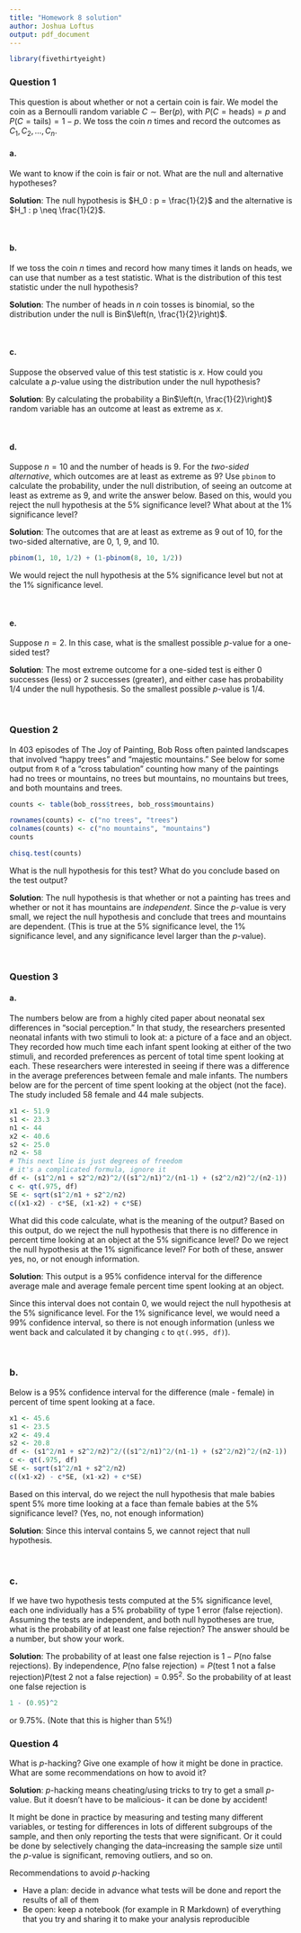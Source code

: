 ```yaml
---
title: "Homework 8 solution"
author: Joshua Loftus
output: pdf_document
---
```


```r
library(fivethirtyeight)
```

### Question 1

This question is about whether or not a certain coin is fair. We model the coin as a Bernoulli random variable $C \sim \text{Ber}(p)$, with $P(C = \text{heads}) = p$ and $P(C = \text{tails}) = 1-p$. We toss the coin $n$ times and record the outcomes as $C_1, C_2, \ldots, C_n$. 

#### a. 

We want to know if the coin is fair or not. What are the null and alternative hypotheses?

**Solution**: The null hypothesis is $H_0 : p = \frac{1}{2}$ and the alternative is $H_1 : p \neq \frac{1}{2}$.

\ 

#### b. 

If we toss the coin $n$ times and record how many times it lands on heads, we can use that number as a test statistic. What is the distribution of this test statistic under the null hypothesis?

**Solution**: The number of heads in $n$ coin tosses is binomial, so the distribution under the null is Bin$\left(n, \frac{1}{2}\right)$.

\ 

#### c. 

Suppose the observed value of this test statistic is $x$. How could you calculate a $p$-value using the distribution under the null hypothesis?

**Solution**: By calculating the probability a Bin$\left(n, \frac{1}{2}\right)$ random variable has an outcome at least as extreme as $x$. 

\ 

#### d. 

Suppose $n = 10$ and the number of heads is 9. For the *two-sided alternative*, which outcomes are at least as extreme as 9? Use `pbinom` to calculate the probability, under the null distribution, of seeing an outcome at least as extreme as 9, and write the answer below. Based on this, would you reject the null hypothesis at the 5\% significance level? What about at the 1\% significance level?

**Solution**: The outcomes that are at least as extreme as 9 out of 10, for the two-sided alternative, are 0, 1, 9, and 10.

```r
pbinom(1, 10, 1/2) + (1-pbinom(8, 10, 1/2))
```
We would reject the null hypothesis at the 5\% significance level but not at the 1\% significance level.

\ 

#### e. 

Suppose $n = 2$. In this case, what is the smallest possible $p$-value for a one-sided test?

**Solution**: The most extreme outcome for a one-sided test is either 0 successes (less) or 2 successes (greater), and either case has probability 1/4 under the null hypothesis. So the smallest possible $p$-value is 1/4.

\ 

### Question 2

In 403 episodes of The Joy of Painting, Bob Ross often painted landscapes that involved "happy trees" and "majestic mountains." See below for some output from `R` of a "cross tabulation" counting how many of the paintings had no trees or mountains, no trees but mountains, no mountains but trees, and both mountains and trees.
```r
counts <- table(bob_ross$trees, bob_ross$mountains)
```
```r
rownames(counts) <- c("no trees", "trees")
colnames(counts) <- c("no mountains", "mountains")
counts
```
```r
chisq.test(counts)
```
What is the null hypothesis for this test? What do you conclude based on the test output?

**Solution**: The null hypothesis is that whether or not a painting has trees and whether or not it has mountains are *independent*. Since the $p$-value is very small, we reject the null hypothesis and conclude that trees and mountains are dependent. (This is true at the 5\% significance level, the 1\% significance level, and any significance level larger than the $p$-value).


\ 

### Question 3

#### a.

The numbers below are from a highly cited paper about neonatal sex differences in "social perception." In that study, the researchers presented neonatal infants with two stimuli to look at: a picture of a face and an object. They recorded how much time each infant spent looking at either of the two stimuli, and recorded preferences as percent of total time spent looking at each. These researchers were interested in seeing if there was a difference in the average preferences between female and male infants. The numbers below are for the percent of time spent looking at the object (not the face). The study included 58 female and 44 male subjects.

```r
x1 <- 51.9
s1 <- 23.3
n1 <- 44
x2 <- 40.6
s2 <- 25.0
n2 <- 58
# This next line is just degrees of freedom
# it's a complicated formula, ignore it
df <- (s1^2/n1 + s2^2/n2)^2/((s1^2/n1)^2/(n1-1) + (s2^2/n2)^2/(n2-1))
c <- qt(.975, df)
SE <- sqrt(s1^2/n1 + s2^2/n2)
c((x1-x2) - c*SE, (x1-x2) + c*SE)
```
What did this code calculate, what is the meaning of the output? Based on this output, do we reject the null hypothesis that there is no difference in percent time looking at an object at the 5\% significance level? Do we reject the null hypothesis at the 1\% significance level? For both of these, answer yes, no, or not enough information.

**Solution**: This output is a 95\% confidence interval for the difference average male and average female percent time spent looking at an object. 

Since this interval does not contain 0, we would reject the null hypothesis at the 5\% significance level. For the 1\% significance level, we would need a 99\% confidence interval, so there is not enough information (unless we went back and calculated it by changing `c` to `qt(.995, df)`).

\ 


### b. 

Below is a 95\% confidence interval for the difference (male - female) in percent of time spent looking at a face.

```r
x1 <- 45.6
s1 <- 23.5
x2 <- 49.4
s2 <- 20.8
df <- (s1^2/n1 + s2^2/n2)^2/((s1^2/n1)^2/(n1-1) + (s2^2/n2)^2/(n2-1))
c <- qt(.975, df)
SE <- sqrt(s1^2/n1 + s2^2/n2)
c((x1-x2) - c*SE, (x1-x2) + c*SE)
```

Based on this interval, do we reject the null hypothesis that male babies spent 5\% more time looking at a face than female babies at the 5\% significance level? (Yes, no, not enough information)

**Solution**: Since this interval contains 5, we cannot reject that null hypothesis.

\ 

### c. 

If we have two hypothesis tests computed at the 5\% significance level, each one individually has a 5\% probability of type 1 error (false rejection). Assuming the tests are independent, and both null hypotheses are true, what is the probability of at least one false rejection? The answer should be a number, but show your work.

**Solution**: The probability of at least one false rejection is $1 - P(\text{no false rejections})$. By independence, $P(\text{no false rejection}) = P(\text{test 1 not a false rejection})P(\text{test 2 not a false rejection}) = 0.95^2$. So the probability of at least one false rejection is

```r
1 - (0.95)^2
```
or 9.75\%. (Note that this is higher than 5\%!)
\ 

### Question 4

What is $p$-hacking? Give one example of how it might be done in practice. What are some recommendations on how to avoid it?

**Solution**: $p$-hacking means cheating/using tricks to try to get a small $p$-value. But it doesn't have to be malicious- it can be done by accident!

It might be done in practice by measuring and testing many different variables, or testing for differences in lots of different subgroups of the sample, and then only reporting the tests that were significant. Or it could be done by selectively changing the data--increasing the sample size until the $p$-value is significant, removing outliers, and so on.

Recommendations to avoid $p$-hacking

- Have a plan: decide in advance what tests will be done and report the results of all of them
- Be open: keep a notebook (for example in R Markdown) of everything that you try and sharing it to make your analysis reproducible
